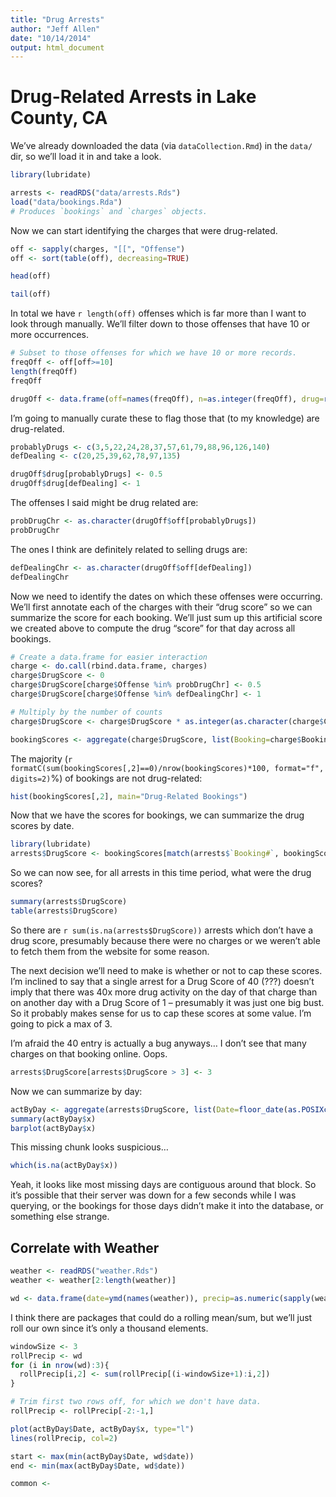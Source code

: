 ```yaml
---
title: "Drug Arrests"
author: "Jeff Allen"
date: "10/14/2014"
output: html_document
---
```


# Drug-Related Arrests in Lake County, CA

We've already downloaded the data (via `dataCollection.Rmd`) in the `data/` dir, so we'll load it in and take a look.

```r
library(lubridate)

arrests <- readRDS("data/arrests.Rds")
load("data/bookings.Rda")
# Produces `bookings` and `charges` objects.
```

Now we can start identifying the charges that were drug-related.

```r
off <- sapply(charges, "[[", "Offense")
off <- sort(table(off), decreasing=TRUE)

head(off)

tail(off)
```

In total we have `r length(off)` offenses which is far more than I want to look through manually. We'll filter down to those offenses that have 10 or more occurrences.

```r
# Subset to those offenses for which we have 10 or more records.
freqOff <- off[off>=10]
length(freqOff)
freqOff

drugOff <- data.frame(off=names(freqOff), n=as.integer(freqOff), drug=rep(0, length(freqOff)))
```

I'm going to manually curate these to flag those that (to my knowledge) are drug-related.

```r
probablyDrugs <- c(3,5,22,24,28,37,57,61,79,88,96,126,140)
defDealing <- c(20,25,39,62,78,97,135)

drugOff$drug[probablyDrugs] <- 0.5
drugOff$drug[defDealing] <- 1
```

The offenses I said might be drug related are:

```r
probDrugChr <- as.character(drugOff$off[probablyDrugs])
probDrugChr
```

The ones I think are definitely related to selling drugs are:

```r
defDealingChr <- as.character(drugOff$off[defDealing])
defDealingChr
```

Now we need to identify the dates on which these offenses were occurring. We'll first annotate each of the charges with their "drug score" so we can summarize the score for each booking. We'll just sum up this artificial score we created above to compute the drug "score" for that day across all bookings.

```r
# Create a data.frame for easier interaction
charge <- do.call(rbind.data.frame, charges)
charge$DrugScore <- 0
charge$DrugScore[charge$Offense %in% probDrugChr] <- 0.5
charge$DrugScore[charge$Offense %in% defDealingChr] <- 1

# Multiply by the number of counts
charge$DrugScore <- charge$DrugScore * as.integer(as.character(charge$Count))

bookingScores <- aggregate(charge$DrugScore, list(Booking=charge$BookingID), function(ds){sum(ds)})
```

The majority (`r formatC(sum(bookingScores[,2]==0)/nrow(bookingScores)*100, format="f", digits=2)`%) of bookings are not drug-related:

```r
hist(bookingScores[,2], main="Drug-Related Bookings")
```

Now that we have the scores for bookings, we can summarize the drug scores by date.

```r
library(lubridate)
arrests$DrugScore <- bookingScores[match(arrests$`Booking#`, bookingScores$Booking),2]
```

So we can now see, for all arrests in this time period, what were the drug scores?

```r
summary(arrests$DrugScore)
table(arrests$DrugScore)
```

So there are `r sum(is.na(arrests$DrugScore))` arrests which don't have a drug score, presumably because there were no charges or we weren't able to fetch them from the website for some reason.

The next decision we'll need to make is whether or not to cap these scores. I'm inclined to say that a single arrest for a Drug Score of 40 (???) doesn't imply that there was 40x more drug activity on the day of that charge than on another day with a Drug Score of 1 -- presumably it was just one big bust. So it probably makes sense for us to cap these scores at some value. I'm going to pick a max of 3.

I'm afraid the 40 entry is actually a bug anyways... I don't see that many charges on that booking online. Oops.

```r
arrests$DrugScore[arrests$DrugScore > 3] <- 3
```

Now we can summarize by day:

```r
actByDay <- aggregate(arrests$DrugScore, list(Date=floor_date(as.POSIXct(arrests$`Time Booked`), "day")), sum)
summary(actByDay$x)
barplot(actByDay$x)
```

This missing chunk looks suspicious...

```r
which(is.na(actByDay$x))
```

Yeah, it looks like most missing days are contiguous around that block. So it's possible that their server was down for a few seconds while I was querying, or the bookings for those days didn't make it into the database, or something else strange.

## Correlate with Weather

```r
weather <- readRDS("weather.Rds")
weather <- weather[2:length(weather)]

wd <- data.frame(date=ymd(names(weather)), precip=as.numeric(sapply(weather, "[[", "precipi")))
```

I think there are packages that could do a rolling mean/sum, but we'll just roll our own since it's only a thousand elements.

```r
windowSize <- 3
rollPrecip <- wd
for (i in nrow(wd):3){
  rollPrecip[i,2] <- sum(rollPrecip[(i-windowSize+1):i,2])
}

# Trim first two rows off, for which we don't have data.
rollPrecip <- rollPrecip[-2:-1,]
```

```r
plot(actByDay$Date, actByDay$x, type="l")
lines(rollPrecip, col=2)

start <- max(min(actByDay$Date, wd$date))
end <- min(max(actByDay$Date, wd$date))

common <- 

```




